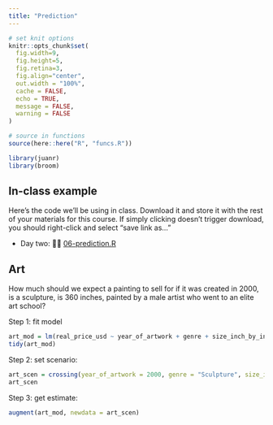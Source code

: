 ```yaml
---
title: "Prediction"
---
```




```r
# set knit options
knitr::opts_chunk$set(
  fig.width=9, 
  fig.height=5, 
  fig.retina=3,
  fig.align="center",
  out.width = "100%",
  cache = FALSE,
  echo = TRUE,
  message = FALSE, 
  warning = FALSE
)

# source in functions
source(here::here("R", "funcs.R"))

library(juanr)
library(broom)
```





## In-class example


Here's the code we'll be using in class. Download it and store it with the rest of your materials for this course. If simply clicking doesn't trigger download, you should right-click and select "save link as..."

* Day two: 👩‍💻 [06-prediction.R](/files/example-scripts/06-prediction.R)


## Art

How much should we expect a painting to sell for if it was created in 2000, is a sculpture, is 360 inches, painted by a male artist who went to an elite art school?

Step 1: fit model

```r
art_mod = lm(real_price_usd ~ year_of_artwork + genre + size_inch_by_inch + gender_male + elite_school, data = art)
tidy(art_mod)
```


Step 2: set scenario:

```r
art_scen = crossing(year_of_artwork = 2000, genre = "Sculpture", size_inch_by_inch = 360, gender_male = 1, elite_school = 1)
art_scen
```


Step 3: get estimate:

```r
augment(art_mod, newdata = art_scen)
```


<!-- ## colony -->


<!-- How much would a noble (noble), without military experience (military) expect to pay (rprice1) for a governorship with a suitability index of .8 (suitindex) and a repartimiento (reparto2) of 98,000 pesos? -->

<!-- Step 1: fit model -->

<!-- ```{r, echo = TRUE} -->
<!-- colony_model = lm(rprice1 ~ noble + military + suitindex + reparto2, data = colony) -->
<!-- tidy(colony_model) -->
<!-- ``` -->


<!-- Step 2: define scenario -->

<!-- ```{r, echo = TRUE} -->
<!-- scen = crossing(noble = 1, military = 0, suitindex = 0.8, reparto2 = 98000) -->
<!-- scen -->
<!-- ``` -->


<!-- Step 3: get estimate -->


<!-- ```{r, echo = TRUE} -->
<!-- augment(colony_model, newdata = scen) -->
<!-- ``` -->


<!-- ## movies -->


<!-- Note: turns out the `movies` dataset has an issue with the way I stored the `title` variable that makes it very difficult to `filter()` with 😔. I found a solution below, but you don't have to worry about knowing it. -->

<!-- Fit a model that predicts gross (outcome) using genre1, duration, budget, year, imdb_score, and whether or not it’s in color. -->

<!-- ```{r} -->
<!-- movies_model = lm(gross ~ genre1 + duration + budget + year + imdb_score + color, data = movies) -->
<!-- tidy(movies_model) -->
<!-- ``` -->


<!-- Look up a movie in the dataset. How well does the model predict a movie that shares that movie’s characteristics? -->

<!-- ```{r} -->
<!-- movies |> filter(str_detect(title, "Spider-Man 3")) ## note: there is something weird about how I coded the title of these movies that makes filter not work; here's the solution I found; you're not responsible for this solution -->
<!-- ``` -->


<!-- Define scenario: -->

<!-- ```{r} -->
<!-- spider3 = crossing(year = 2007, genre1 = "Action", duration = 156, budget = 2.58e8, -->
<!--                    imdb_score = 6.2, color = "Color") -->
<!-- ``` -->


<!-- Get prediction: -->

<!-- ```{r} -->
<!-- augment(movies_model, newdata = spider3) -->
<!-- ``` -->


<!-- How wrong is our model about Spider-Man 3 (in-sample)? Actual - predicted: -->

<!-- ```{r} -->
<!-- 336530303 - 284536720 -->
<!-- ``` -->


<!-- Our model under-estimated how much it grossed by $51,993,583. -->


<!-- How would our model do out of sample? Spider-Man: Into the Spider-Verse: https://www.imdb.com/title/tt4633694/ -->

<!-- ```{r} -->
<!-- spiderman5 = crossing(year = 2018, genre1 = "Animation", duration = 117, -->
<!--                       budget = 90000000, imdb_score = 8.4, color = "Color") -->
<!-- spiderman5 -->
<!-- ``` -->


<!-- Get estimate: -->


<!-- ```{r} -->
<!-- augment(movies_model, newdata = spiderman5) -->
<!-- ``` -->


<!-- How wrong are we out of sample? -->

<!-- ```{r} -->
<!-- 384298736 - 152766707 -->
<!-- ``` -->

<!-- Our model under-estimated gross by: $231,532,029 -->